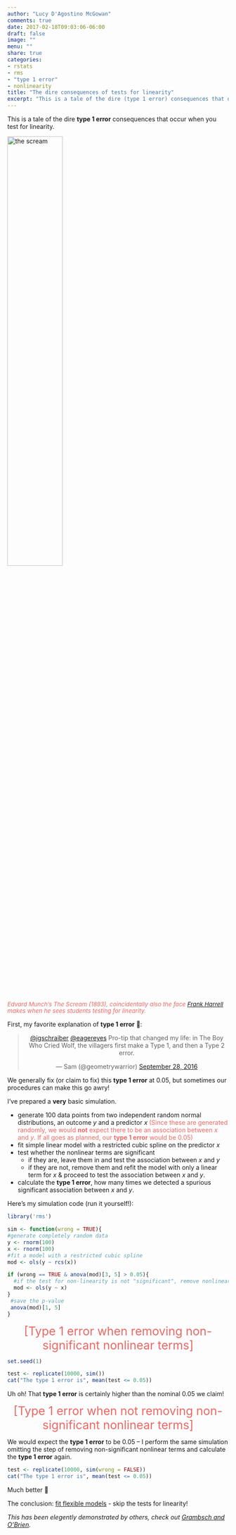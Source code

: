 ```yaml
---
author: "Lucy D'Agostino McGowan"
comments: true
date: 2017-02-18T09:03:06-06:00
draft: false
image: ""
menu: ""
share: true
categories:
- rstats
- rms
- "type 1 error"
- nonlinearity
title: "The dire consequences of tests for linearity"
excerpt: "This is a tale of the dire (type 1 error) consequences that occur when you test for linearity 😱"
---
```



This is a tale of the dire **type 1 error** consequences that occur when you test for linearity.

<a href="https://upload.wikimedia.org/wikipedia/commons/thumb/f/f4/The_Scream.jpg/603px-The_Scream.jpg" target="_blank">
  <img src="https://upload.wikimedia.org/wikipedia/commons/thumb/f/f4/The_Scream.jpg/603px-The_Scream.jpg" width=50% alt="the scream">
</a>
<p style = "color:#EB6864; font-size: 10pt;LINE-HEIGHT:15px;">*Edvard Munch's The Scream (1893), coincidentally also the face [Frank Harrell](https://twitter.com/f2harrell) makes when he sees students testing for linearity.*</p>

First, my favorite explanation of **type 1 error** 🐺:

<center>

<blockquote class="twitter-tweet" data-conversation="none" data-lang="en"><p lang="en" dir="ltr"><a href="https://twitter.com/jgschraiber">@jgschraiber</a> <a href="https://twitter.com/eagereyes">@eagereyes</a> Pro-tip that changed my life: in The Boy Who Cried Wolf, the villagers first make a Type 1, and then a Type 2 error.</p>&mdash; Sam (@geometrywarrior) <a href="https://twitter.com/geometrywarrior/status/781162199540719616">September 28, 2016</a></blockquote> <script async src="https://platform.twitter.com/widgets.js" charset="utf-8"></script>

</center>

We generally fix (or claim to fix) this **type 1 error** at 0.05, but sometimes our procedures can make this go awry!

I've prepared a **very** basic simulation. 

* generate 100 data points from two independent random normal distributions, an outcome $y$ and a predictor $x$<span style = "color:#EB6864"> (Since these are generated randomly, we would **not** expect there to be an association between $x$ and $y$. If all goes as planned, our **type 1 error** would be 0.05) </span>
* fit simple linear model with a restricted cubic spline on the predictor $x$
* test whether the nonlinear terms are significant
  * if they are, leave them in and test the association between $x$ and $y$
  * if they are not, remove them and refit the model with only a linear term for $x$ & proceed to test the association between $x$ and $y$.  
* calculate the **type 1 error**, how many times we detected a spurious significant association between $x$ and $y$.

Here's my simulation code (run it yourself!):

```r
library('rms')

sim <- function(wrong = TRUE){
#generate completely random data
y <- rnorm(100)
x <- rnorm(100)
#fit a model with a restricted cubic spline
mod <- ols(y ~ rcs(x))

if (wrong == TRUE & anova(mod)[3, 5] > 0.05){
  #if the test for non-linearity is not "significant", remove nonlinear terms
  mod <- ols(y ~ x)
} 
 #save the p-value
 anova(mod)[1, 5]
}
```

<center>

<span style="color:#EB6864; font-size: 20pt"> 
[Type 1 error when removing non-significant nonlinear terms]

</span>

</center>


```r
set.seed(1) 
```

```r
test <- replicate(10000, sim()) 
cat("The type 1 error is", mean(test <= 0.05)) 
```

Uh oh! That **type 1 error** is certainly higher than the nominal 0.05 we claim!

<center>

<span style="color:#EB6864; font-size: 20pt"> [Type 1 error when not removing non-significant nonlinear terms]</span>

</center>

We would expect the **type 1 error** to be 0.05 -- I perform the same simulation omitting the step of removing non-significant nonlinear terms and calculate the **type 1 error** again.

```r
test <- replicate(10000, sim(wrong = FALSE))
cat("The type 1 error is", mean(test <= 0.05))
```
Much better 👯

The conclusion: [fit flexible models](http://livefreeordichotomize.com/2017/01/27/yoga-for-modeling/) - skip the tests for linearity!

*This has been elegently demonstrated by others, check out [Grambsch and O'Brien](http://onlinelibrary.wiley.com/doi/10.1002/sim.4780100504/full).*
